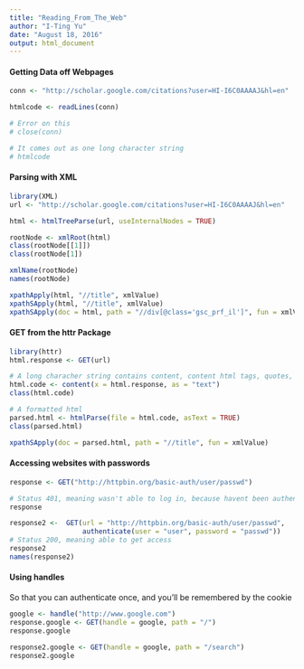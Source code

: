 ```yaml
---
title: "Reading_From_The_Web"
author: "I-Ting Yu"
date: "August 18, 2016"
output: html_document
---
```


#### Getting Data off Webpages
```r
conn <- "http://scholar.google.com/citations?user=HI-I6C0AAAAJ&hl=en"

htmlcode <- readLines(conn) 

# Error on this 
# close(conn)

# It comes out as one long character string
# htmlcode
```

#### Parsing with XML
```r
library(XML)
url <- "http://scholar.google.com/citations?user=HI-I6C0AAAAJ&hl=en"

html <- htmlTreeParse(url, useInternalNodes = TRUE)

rootNode <- xmlRoot(html)
class(rootNode[[1]])
class(rootNode[1])

xmlName(rootNode)
names(rootNode)

xpathApply(html, "//title", xmlValue)
xpathSApply(html, "//title", xmlValue)
xpathSApply(doc = html, path = "//div[@class='gsc_prf_il']", fun = xmlValue)

```

#### GET from the httr Package
```r
library(httr)
html.response <- GET(url)

# A long characher string contains content, content html tags, quotes, etc
html.code <- content(x = html.response, as = "text")
class(html.code)

# A formatted html 
parsed.html <- htmlParse(file = html.code, asText = TRUE)
class(parsed.html)

xpathSApply(doc = parsed.html, path = "//title", fun = xmlValue)

```

#### Accessing websites with passwords
```r
response <- GET("http://httpbin.org/basic-auth/user/passwd")

# Status 401, meaning wasn't able to log in, because havent been authenticated
response

response2 <-  GET(url = "http://httpbin.org/basic-auth/user/passwd", 
                  authenticate(user = "user", password = "passwd"))
# Status 200, meaning able to get access
response2
names(response2)
```

#### Using handles
So that you can authenticate once, and you'll be remembered by the cookie
```r
google <- handle("http://www.google.com")
response.google <- GET(handle = google, path = "/")
response.google

response2.google <- GET(handle = google, path = "/search")
response2.google
```








